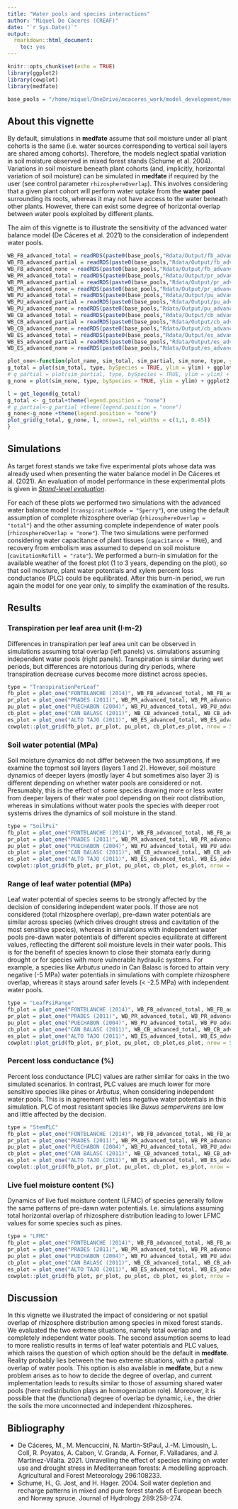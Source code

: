 ```yaml
---
title: "Water pools and species interactions"
author: "Miquel De Caceres (CREAF)"
date: "`r Sys.Date()`"
output:
  rmarkdown::html_document:
    toc: yes
---
```


```r
knitr::opts_chunk$set(echo = TRUE)
library(ggplot2)
library(cowplot)
library(medfate)

base_pools = "/home/miquel/OneDrive/mcaceres_work/model_development/medfate_development/PlantWaterPools/"
```

## About this vignette

By default, simulations in **medfate** assume that soil moisture under all plant cohorts is the same (i.e. water sources corresponding to vertical soil layers are shared among cohorts). Therefore, the models neglect spatial variation in soil moisture observed in mixed forest stands (Schume et al. 2004). Variations in soil moisture beneath plant cohorts (and, implicitly, horizontal variation of soil moisture) can be simulated in **medfate** if required by the user (see control parameter `rhizosphereOverlap`). This involves considering that a given plant cohort will perform water uptake from the **water pool** surrounding its roots, whereas it may not have access to the water beneath other plants. However, there can exist some degree of horizontal overlap between water pools exploited by different plants.

The aim of this vignette is to illustrate the sensitivity of the advanced water balance model (De Cáceres et al. 2021) to the consideration of independent water pools. 

```r
WB_FB_advanced_total = readRDS(paste0(base_pools,"Rdata/Output/fb_advanced_total.rds"))
WB_FB_advanced_partial = readRDS(paste0(base_pools,"Rdata/Output/fb_advanced_partial.rds"))
WB_FB_advanced_none = readRDS(paste0(base_pools,"Rdata/Output/fb_advanced_none.rds"))
WB_PR_advanced_total = readRDS(paste0(base_pools,"Rdata/Output/pr_advanced_total.rds"))
WB_PR_advanced_partial = readRDS(paste0(base_pools,"Rdata/Output/pr_advanced_partial.rds"))
WB_PR_advanced_none = readRDS(paste0(base_pools,"Rdata/Output/pr_advanced_none.rds"))
WB_PU_advanced_total = readRDS(paste0(base_pools,"Rdata/Output/pu_advanced_total.rds"))
WB_PU_advanced_partial = readRDS(paste0(base_pools,"Rdata/Output/pu_advanced_partial.rds"))
WB_PU_advanced_none = readRDS(paste0(base_pools,"Rdata/Output/pu_advanced_none.rds"))
WB_CB_advanced_total = readRDS(paste0(base_pools,"Rdata/Output/cb_advanced_total.rds"))
WB_CB_advanced_partial = readRDS(paste0(base_pools,"Rdata/Output/cb_advanced_partial.rds"))
WB_CB_advanced_none = readRDS(paste0(base_pools,"Rdata/Output/cb_advanced_none.rds"))
WB_ES_advanced_total = readRDS(paste0(base_pools,"Rdata/Output/es_advanced_total.rds"))
WB_ES_advanced_partial = readRDS(paste0(base_pools,"Rdata/Output/es_advanced_partial.rds"))
WB_ES_advanced_none = readRDS(paste0(base_pools,"Rdata/Output/es_advanced_none.rds"))
```

```r
plot_one<-function(plot_name, sim_total, sim_partial, sim_none, type, ylim = NULL) {
g_total = plot(sim_total, type, bySpecies = TRUE, ylim = ylim) + ggplot2::labs(title= paste0("Total overlap (no pools)"))+ theme(axis.text.x = element_blank(), axis.ticks = element_blank())+ylab(plot_name)
# g_partial = plot(sim_partial, type, bySpecies = TRUE, ylim = ylim) + ggplot2::labs(title= paste0("Partial overlap"))+ theme(axis.text.x = element_blank(), axis.ticks = element_blank())+ylab("")
g_none = plot(sim_none, type, bySpecies = TRUE, ylim = ylim) + ggplot2::labs(title= paste0("No overlap (independent pools)"))+ theme(axis.text.x = element_blank(), axis.ticks = element_blank())+ylab("")

l = get_legend(g_total)
g_total <- g_total+theme(legend.position = "none")
# g_partial<-g_partial +theme(legend.position = "none")
g_none<-g_none +theme(legend.position = "none")
plot_grid(g_total, g_none, l, nrow=1, rel_widths = c(1,1, 0.45))
}
```

## Simulations
As target forest stands we take five experimental plots whose data was already used when presenting the water balance model in De Cáceres et al. (2021). An evaluation of model performance in these experimental plots is given in [*Stand-level evaluation*](https://emf-creaf.github.io/medfate/articles/evaluation/StandLevelEvaluation.html). 

For each of these plots we performed two simulations with the advanced water balance model (`transpirationMode = "Sperry"`), one using the default assumption of complete rhizosphere overlap (`rhizosphereOverlap = "total"`) and the other assuming complete independence of water pools (`rhizosphereOverlap = "none"`). The two simulations were performed considering water capacitance of plant tissues (`capacitance = TRUE`), and recovery from embolism was assumed to depend on soil moisture (`cavitationRefill = "rate"`). We performed a burn-in simulation for the available weather of the forest plot (1 to 3 years, depending on the plot), so that soil moisture, plant water potentials and xylem percent loss conductance (PLC) could be equilibrated. After this burn-in period, we run again the model for one year only, to simplify the examination of the results.


## Results
### Transpiration per leaf area unit (l·m-2)

Differences in transpiration per leaf area unit can be observed in simulations assuming total overlap (left panels) vs. simulations assuming independent water pools (right panels). Transpiration is similar during wet periods, but differences are notorious during dry periods, where transpiration decrease curves become more distinct across species.
```r
type = "TranspirationPerLeaf"
fb_plot = plot_one("FONTBLANCHE (2014)", WB_FB_advanced_total, WB_FB_advanced_partial, WB_FB_advanced_none, type, c(0,2))
pr_plot = plot_one("PRADES (2011)", WB_PR_advanced_total, WB_PR_advanced_partial, WB_PR_advanced_none, type, c(0,2))
pu_plot = plot_one("PUECHABON (2004)", WB_PU_advanced_total, WB_PU_advanced_partial, WB_PU_advanced_none, type, c(0,2))
cb_plot = plot_one("CAN BALASC (2011)", WB_CB_advanced_total, WB_CB_advanced_partial, WB_CB_advanced_none, type,  c(0,2))
es_plot = plot_one("ALTO TAJO (2011)", WB_ES_advanced_total, WB_ES_advanced_partial, WB_ES_advanced_none, type, c(0,2.5))
cowplot::plot_grid(fb_plot, pr_plot, pu_plot, cb_plot,es_plot, nrow = 5)
```


### Soil water potential (MPa)

Soil moisture dynamics do not differ between the two assumptions, if we examine the topmost soil layers (layers 1 and 2). However, soil moisture dynamics of deeper layers (mostly layer 4 but sometimes also layer 3) is different depending on whether water pools are considered or not. Presumably, this is the effect of some species drawing more or less water from deeper layers of their water pool depending on their root distribution, whereas in simulations without water pools the species with deeper root systems drives the dynamics of soil moisture in the stand.
```r
type = "SoilPsi"
fb_plot = plot_one("FONTBLANCHE (2014)", WB_FB_advanced_total, WB_FB_advanced_partial, WB_FB_advanced_none, type, c(-5,0))
pr_plot = plot_one("PRADES (2011)", WB_PR_advanced_total, WB_PR_advanced_partial, WB_PR_advanced_none, type, c(-8,0))
pu_plot = plot_one("PUECHABON (2004)", WB_PU_advanced_total, WB_PU_advanced_partial, WB_PU_advanced_none, type, c(-6,0))
cb_plot = plot_one("CAN BALASC (2011)", WB_CB_advanced_total, WB_CB_advanced_partial, WB_CB_advanced_none, type,  c(-6,0))
es_plot = plot_one("ALTO TAJO (2011)", WB_ES_advanced_total, WB_ES_advanced_partial, WB_ES_advanced_none, type,  c(-6,0))
cowplot::plot_grid(fb_plot, pr_plot, pu_plot, cb_plot, es_plot, nrow = 5)
```


### Range of leaf water potential (MPa)

Leaf water potential of species seems to be strongly affected by the decision of considering  independent water pools. If those are not considered (total rhizosphere overlap), pre-dawn water potentials are similar across species (which drives drought stress and cavitation of the most sensitive species), whereas in simulations with independent water pools pre-dawn water potentials of different species equilibrate at different values, reflecting the different soil moisture levels in their water pools. This is for the benefit of species known to close their stomata early during drought or for species with more vulnerable hydraulic systems. For example, a species like *Arbutus unedo* in Can Balasc is forced to attain very negative (-5 MPa) water potentials in simulations with complete rhizosphere overlap, whereas it stays around safer levels (< -2.5 MPa) with independent water pools.

```r
type = "LeafPsiRange"
fb_plot = plot_one("FONTBLANCHE (2014)", WB_FB_advanced_total, WB_FB_advanced_partial, WB_FB_advanced_none, type)
pr_plot = plot_one("PRADES (2011)", WB_PR_advanced_total, WB_PR_advanced_partial, WB_PR_advanced_none, type)
pu_plot = plot_one("PUECHABON (2004)", WB_PU_advanced_total, WB_PU_advanced_partial, WB_PU_advanced_none, type)
cb_plot = plot_one("CAN BALASC (2011)", WB_CB_advanced_total, WB_CB_advanced_partial, WB_CB_advanced_none, type)
es_plot = plot_one("ALTO TAJO (2011)", WB_ES_advanced_total, WB_ES_advanced_partial, WB_ES_advanced_none, type)
cowplot::plot_grid(fb_plot, pr_plot, pu_plot, cb_plot,es_plot, nrow = 5)
```

### Percent loss conductance (%)

Percent loss conductance (PLC) values are rather similar for oaks in the two simulated scenarios. In contrast, PLC values are much lower for more sensitive species like pines or *Arbutus*, when considering independent water pools. This is in agreement with less negative water potentials in this simulation. PLC of most resistant species like *Buxus sempervirens* are low and little affected by the decision.

```r
type = "StemPLC"
fb_plot = plot_one("FONTBLANCHE (2014)", WB_FB_advanced_total, WB_FB_advanced_partial, WB_FB_advanced_none, type, c(0,100))
pr_plot = plot_one("PRADES (2011)", WB_PR_advanced_total, WB_PR_advanced_partial, WB_PR_advanced_none, type, c(0,100))
pu_plot = plot_one("PUECHABON (2004)", WB_PU_advanced_total, WB_PU_advanced_partial, WB_PU_advanced_none, type, c(0,100))
cb_plot = plot_one("CAN BALASC (2011)", WB_CB_advanced_total, WB_CB_advanced_partial, WB_CB_advanced_none, type, c(0,100))
es_plot = plot_one("ALTO TAJO (2011)", WB_ES_advanced_total, WB_ES_advanced_partial, WB_ES_advanced_none, type, c(0,100))
cowplot::plot_grid(fb_plot, pr_plot, pu_plot, cb_plot, es_plot, nrow = 5)
```

### Live fuel moisture content (%)

Dynamics of live fuel moisture content (LFMC) of species generally follow the same patterns of pre-dawn water potentials. I.e. simulations assuming total horizontal overlap of rhizosphere distribution leading to lower LFMC values for some species such as pines.

```r
type = "LFMC"
fb_plot = plot_one("FONTBLANCHE (2014)", WB_FB_advanced_total, WB_FB_advanced_partial, WB_FB_advanced_none, type, c(0,130))
pr_plot = plot_one("PRADES (2011)", WB_PR_advanced_total, WB_PR_advanced_partial, WB_PR_advanced_none, type, c(0,160))
pu_plot = plot_one("PUECHABON (2004)", WB_PU_advanced_total, WB_PU_advanced_partial, WB_PU_advanced_none, type, c(0,130))
cb_plot = plot_one("CAN BALASC (2011)", WB_CB_advanced_total, WB_CB_advanced_partial, WB_CB_advanced_none, type, c(0,145))
es_plot = plot_one("ALTO TAJO (2011)", WB_ES_advanced_total, WB_ES_advanced_partial, WB_ES_advanced_none, type, c(0,240))
cowplot::plot_grid(fb_plot, pr_plot, pu_plot, cb_plot, es_plot, nrow = 5)
```

## Discussion

In this vignette we illustrated the impact of considering or not spatial overlap of rhizosphere distribution among species in mixed forest stands. We evaluated the two extreme situations, namely total overlap and completely independent water pools. The second assumption seems to lead to more realistic results in terms of leaf water potentials and PLC values, which raises the question of which option should be the default in **medfate**. Reality probably lies between the two extreme situations, with a partial overlap of water pools. This option is also available in **medfate**, but a new problem arises as to how to decide the degree of overlap, and current implementation leads to results similar to those of assuming shared water pools (here redistribution plays an homogenization role). Moreover, it is possible that the (functional) degree of overlap be dynamic, i.e., the drier the soils the more unconnected and independent rhizospheres.

## Bibliography

+ De Cáceres, M., M. Mencuccini, N. Martin-StPaul, J.-M. Limousin, L. Coll, R. Poyatos, A. Cabon, V. Granda, A. Forner, F. Valladares, and J. Martínez-Vilalta. 2021. Unravelling the effect of species mixing on water use and drought stress in Mediterranean forests: A modelling approach. Agricultural and Forest Meteorology 296:108233.
+ Schume, H., G. Jost, and H. Hager. 2004. Soil water depletion and recharge patterns in mixed and pure forest stands of European beech and Norway spruce. Journal of Hydrology 289:258–274.